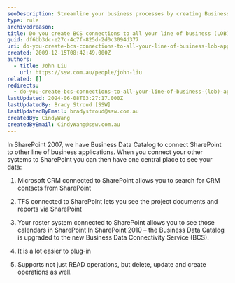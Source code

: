```yaml
---
seoDescription: Streamline your business processes by creating Business Connectivity Services (BCS) connections to all your line of business applications.
type: rule
archivedreason:
title: Do you create BCS connections to all your line of business (LOB) applications?
guid: df6bb3dc-e27c-4c7f-825d-2d0c3094d377
uri: do-you-create-bcs-connections-to-all-your-line-of-business-lob-applications
created: 2009-12-15T08:42:49.000Z
authors:
  - title: John Liu
    url: https://ssw.com.au/people/john-liu
related: []
redirects:
  - do-you-create-bcs-connections-to-all-your-line-of-business-(lob)-applications
lastUpdated: 2024-06-08T03:27:17.000Z
lastUpdatedBy: Brady Stroud [SSW]
lastUpdatedByEmail: bradystroud@ssw.com.au
createdBy: CindyWang
createdByEmail: CindyWang@ssw.com.au
---
```


In SharePoint 2007, we have Business Data Catalog to connect SharePoint to other line of business applications.
 When you connect your other systems to SharePoint you can then have one central place to see your data:

1. Microsoft CRM connected to SharePoint allows you to search for CRM contacts from SharePoint

2. TFS connected to SharePoint lets you see the project documents and reports via SharePoint

3. Your roster system connected to SharePoint allows you to see those calendars in SharePoint
In SharePoint 2010 – the Business Data Catalog is upgraded to the new Business Data Connectivity Service (BCS).

1. It is a lot easier to plug-in

2. Supports not just READ operations, but delete, update and create operations as well.
